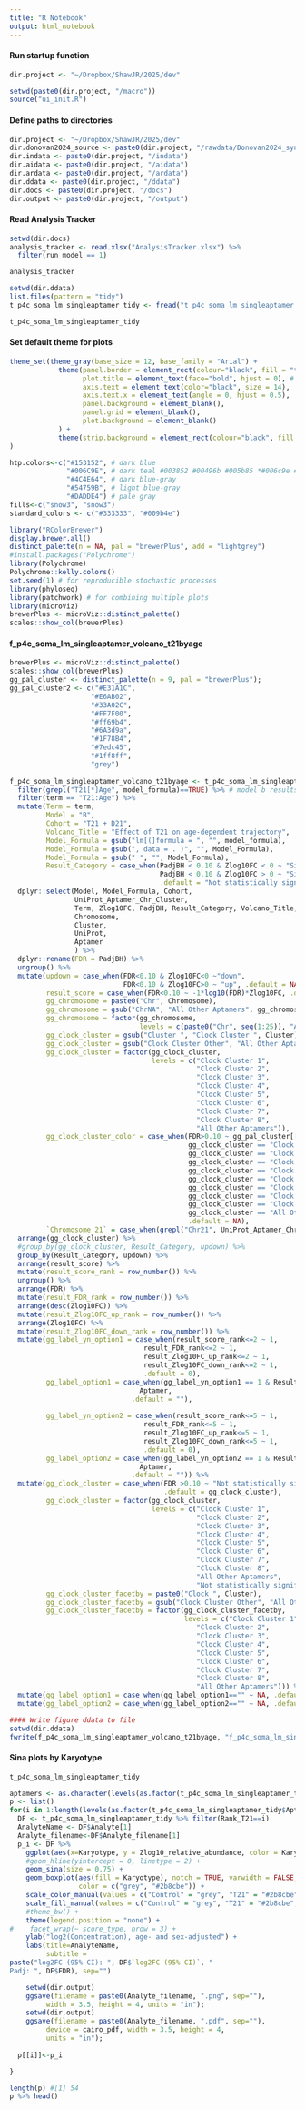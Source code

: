 ```yaml
---
title: "R Notebook"
output: html_notebook
---
```


#### Run startup function
```r
dir.project <- "~/Dropbox/ShawJR/2025/dev"

setwd(paste0(dir.project, "/macro"))
source("ui_init.R")
```
#### Define paths to directories
```r
dir.project <- "~/Dropbox/ShawJR/2025/dev"
dir.donovan2024_source <- paste0(dir.project, "/rawdata/Donovan2024_syn31481952.5")
dir.indata <- paste0(dir.project, "/indata")
dir.aidata <- paste0(dir.project, "/aidata")
dir.ardata <- paste0(dir.project, "/ardata")
dir.ddata <- paste0(dir.project, "/ddata")
dir.docs <- paste0(dir.project, "/docs")
dir.output <- paste0(dir.project, "/output")
```

#### Read Analysis Tracker
```r
setwd(dir.docs)
analysis_tracker <- read.xlsx("AnalysisTracker.xlsx") %>%
  filter(run_model == 1)

analysis_tracker
```

```r
setwd(dir.ddata)
list.files(pattern = "tidy")
t_p4c_soma_lm_singleaptamer_tidy <- fread("t_p4c_soma_lm_singleaptamer_tidy.csv.gz")

t_p4c_soma_lm_singleaptamer_tidy
```

#### Set default theme for plots
```r
theme_set(theme_gray(base_size = 12, base_family = "Arial") +
            theme(panel.border = element_rect(colour="black", fill = "transparent"), 
                  plot.title = element_text(face="bold", hjust = 0), # lineheight=.8, size=20,
                  axis.text = element_text(color="black", size = 14), 
                  axis.text.x = element_text(angle = 0, hjust = 0.5),
                  panel.background = element_blank(),
                  panel.grid = element_blank(),
                  plot.background = element_blank()
            ) +
            theme(strip.background = element_rect(colour="black", fill = "light grey", size = 1)) # adjusts facet label borders
)

htp.colors<-c("#153152", # dark blue
              "#006C9E", # dark teal #003852 #00496b #005b85 *#006c9e #007db8 #008fd1 #00a0eb
              "#4C4E64", # dark blue-gray
              "#54759B", # light blue-gray
              "#DADDE4") # pale gray
fills<-c("snow3", "snow3")
standard_colors <- c("#333333", "#009b4e") 

library("RColorBrewer")
display.brewer.all()
distinct_palette(n = NA, pal = "brewerPlus", add = "lightgrey")
#install.packages("Polychrome")
library(Polychrome)
Polychrome::kelly.colors() 
set.seed(1) # for reproducible stochastic processes
library(phyloseq)
library(patchwork) # for combining multiple plots
library(microViz)
brewerPlus <- microViz::distinct_palette()
scales::show_col(brewerPlus)
```

#### f_p4c_soma_lm_singleaptamer_volcano_t21byage
```r
brewerPlus <- microViz::distinct_palette()
scales::show_col(brewerPlus)
gg_pal_cluster <- distinct_palette(n = 9, pal = "brewerPlus");
gg_pal_cluster2 <- c("#E31A1C",
                    "#E6AB02",
                    "#33A02C",
                    "#FF7F00",
                    "#ff69b4",
                    "#6A3d9a",
                    "#1F78B4",
                    "#7edc45",
                    "#1ff8ff",
                    "grey")
  
f_p4c_soma_lm_singleaptamer_volcano_t21byage <- t_p4c_soma_lm_singleaptamer_tidy %>%
  filter(grepl("T21[*]Age", model_formula)==TRUE) %>% # model b results
  filter(term == "T21:Age") %>%
  mutate(Term = term,
         Model = "B",
         Cohort = "T21 + D21",
         Volcano_Title = "Effect of T21 on age-dependent trajectory",
         Model_Formula = gsub("lm[(]formula = ", "", model_formula),
         Model_Formula = gsub(", data = . )", "", Model_Formula),
         Model_Formula = gsub(" ", "", Model_Formula),
         Result_Category = case_when(PadjBH < 0.10 & Zlog10FC < 0 ~ "Significantly downregulated",
                                     PadjBH < 0.10 & Zlog10FC > 0 ~ "Significantly upregulated",
                                     .default = "Not statistically significant")) %>%
  dplyr::select(Model, Model_Formula, Cohort,
                UniProt_Aptamer_Chr_Cluster,
                Term, Zlog10FC, PadjBH, Result_Category, Volcano_Title,
                Chromosome,
                Cluster,
                UniProt,
                Aptamer
                ) %>%
  dplyr::rename(FDR = PadjBH) %>%
  ungroup() %>%
  mutate(updown = case_when(FDR<0.10 & Zlog10FC<0 ~"down",
                            FDR<0.10 & Zlog10FC>0 ~ "up", .default = NA),
         result_score = case_when(FDR<0.10 ~ -1*log10(FDR)*Zlog10FC, .default = NA),
         gg_chromosome = paste0("Chr", Chromosome),
         gg_chromosome = gsub("ChrNA", "All Other Aptamers", gg_chromosome),
         gg_chromosome = factor(gg_chromosome,
                                levels = c(paste0("Chr", seq(1:25)), "All Other Aptamers")),
         gg_clock_cluster = gsub("Cluster ", "Clock Cluster ", Cluster),
         gg_clock_cluster = gsub("Clock Cluster Other", "All Other Aptamers", gg_clock_cluster),
         gg_clock_cluster = factor(gg_clock_cluster,
                                   levels = c("Clock Cluster 1",
                                              "Clock Cluster 2",
                                              "Clock Cluster 3",
                                              "Clock Cluster 4",
                                              "Clock Cluster 5",
                                              "Clock Cluster 6",	
                                              "Clock Cluster 7",			
                                              "Clock Cluster 8",			
                                              "All Other Aptamers")),
         gg_clock_cluster_color = case_when(FDR>0.10 ~ gg_pal_cluster[[10]],
                                            gg_clock_cluster == "Clock Cluster 1" ~ gg_pal_cluster[[1]],
                                            gg_clock_cluster == "Clock Cluster 2" ~ gg_pal_cluster[[2]],
                                            gg_clock_cluster == "Clock Cluster 3" ~ gg_pal_cluster[[3]],
                                            gg_clock_cluster == "Clock Cluster 4" ~ gg_pal_cluster[[4]],
                                            gg_clock_cluster == "Clock Cluster 5" ~ gg_pal_cluster[[5]],
                                            gg_clock_cluster == "Clock Cluster 6" ~ gg_pal_cluster[[6]],
                                            gg_clock_cluster == "Clock Cluster 7" ~ gg_pal_cluster[[7]],
                                            gg_clock_cluster == "Clock Cluster 8" ~ gg_pal_cluster[[8]],
                                            gg_clock_cluster == "All Other Aptamers" ~ gg_pal_cluster[[9]],
                                            .default = NA),
         `Chromosome 21` = case_when(grepl("Chr21", UniProt_Aptamer_Chr_Cluster)==TRUE ~ 1, .default = 0)) %>%
  arrange(gg_clock_cluster) %>%
  #group_by(gg_clock_cluster, Result_Category, updown) %>%
  group_by(Result_Category, updown) %>%
  arrange(result_score) %>%
  mutate(result_score_rank = row_number()) %>%
  ungroup() %>%
  arrange(FDR) %>%
  mutate(result_FDR_rank = row_number()) %>%
  arrange(desc(Zlog10FC)) %>%
  mutate(result_Zlog10FC_up_rank = row_number()) %>%
  arrange(Zlog10FC) %>%
  mutate(result_Zlog10FC_down_rank = row_number()) %>%
  mutate(gg_label_yn_option1 = case_when(result_score_rank<=2 ~ 1,
                                 result_FDR_rank<=2 ~ 1,
                                 result_Zlog10FC_up_rank<=2 ~ 1,
                                 result_Zlog10FC_down_rank<=2 ~ 1,
                                 .default = 0),
         gg_label_option1 = case_when(gg_label_yn_option1 == 1 & Result_Category!="Not statistically significant" ~
                                Aptamer,
                              .default = ""),
         
         gg_label_yn_option2 = case_when(result_score_rank<=5 ~ 1,
                                 result_FDR_rank<=5 ~ 1,
                                 result_Zlog10FC_up_rank<=5 ~ 1,
                                 result_Zlog10FC_down_rank<=5 ~ 1,
                                 .default = 0),
         gg_label_option2 = case_when(gg_label_yn_option2 == 1 & Result_Category!="Not statistically significant" ~
                                Aptamer,
                              .default = "")) %>%
  mutate(gg_clock_cluster = case_when(FDR >0.10 ~ "Not statistically significant",
                                      .default = gg_clock_cluster),
         gg_clock_cluster = factor(gg_clock_cluster,
                                   levels = c("Clock Cluster 1",
                                              "Clock Cluster 2",
                                              "Clock Cluster 3",
                                              "Clock Cluster 4",
                                              "Clock Cluster 5",
                                              "Clock Cluster 6",
                                              "Clock Cluster 7",
                                              "Clock Cluster 8",
                                              "All Other Aptamers",
                                              "Not statistically significant")),
         gg_clock_cluster_facetby = paste0("Clock ", Cluster),
         gg_clock_cluster_facetby = gsub("Clock Cluster Other", "All Other Aptamers", gg_clock_cluster_facetby),
         gg_clock_cluster_facetby = factor(gg_clock_cluster_facetby,
                                           levels = c("Clock Cluster 1",
                                              "Clock Cluster 2",
                                              "Clock Cluster 3",
                                              "Clock Cluster 4",
                                              "Clock Cluster 5",
                                              "Clock Cluster 6",
                                              "Clock Cluster 7",
                                              "Clock Cluster 8",
                                              "All Other Aptamers"))) %>%
  mutate(gg_label_option1 = case_when(gg_label_option1=="" ~ NA, .default = gg_label_option1)) %>%
  mutate(gg_label_option2 = case_when(gg_label_option2=="" ~ NA, .default = gg_label_option2));

#### Write figure ddata to file
setwd(dir.ddata)
fwrite(f_p4c_soma_lm_singleaptamer_volcano_t21byage, "f_p4c_soma_lm_singleaptamer_volcano_t21byage.csv")
```

#### Sina plots by Karyotype
```r
t_p4c_soma_lm_singleaptamer_tidy

aptamers <- as.character(levels(as.factor(t_p4c_soma_lm_singleaptamer_tidy$Aptamer)))
p <- list()
for(i in 1:length(levels(as.factor(t_p4c_soma_lm_singleaptamer_tidy$Aptamer)))) {
  DF <- t_p4c_soma_lm_singleaptamer_tidy %>% filter(Rank_T21==i)
  AnalyteName <- DF$Analyte[1]
  Analyte_filename<-DF$Analyte_filename[1]
  p_i <- DF %>%
    ggplot(aes(x=Karyotype, y = Zlog10_relative_abundance, color = Karyotype, fill = Karyotype)) +
    #geom_hline(yintercept = 0, linetype = 2) +
    geom_sina(size = 0.75) +
    geom_boxplot(aes(fill = Karyotype), notch = TRUE, varwidth = FALSE, outlier.shape = NA, width = 0.3, size = 0.75, alpha = 0.5,
                 color = c("grey", "#2b8cbe")) +
    scale_color_manual(values = c("Control" = "grey", "T21" = "#2b8cbe", "DS_other" = "#9ecae1")) +
    scale_fill_manual(values = c("Control" = "grey", "T21" = "#2b8cbe", "DS_other" = "#9ecae1")) +
    #theme_bw() +
    theme(legend.position = "none") +
#    facet_wrap(~ score_type, nrow = 3) +
    ylab("log2(Concentration), age- and sex-adjusted") +
    labs(title=AnalyteName,
         subtitle =
paste("log2FC (95% CI): ", DF$`log2FC (95% CI)`, "
Padj: ", DF$FDR), sep="")

    setwd(dir.output)
    ggsave(filename = paste0(Analyte_filename, ".png", sep=""),
         width = 3.5, height = 4, units = "in");
    setwd(dir.output)
    ggsave(filename = paste0(Analyte_filename, ".pdf", sep=""),
         device = cairo_pdf, width = 3.5, height = 4,
         units = "in");
  
  p[[i]]<-p_i

}

length(p) #[1] 54
p %>% head()
```
